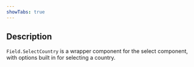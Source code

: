 ```yaml
---
showTabs: true
---
```


## Description

`Field.SelectCountry` is a wrapper component for the select component, with options built in for selecting a country.
